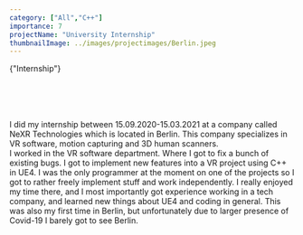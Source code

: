 ```yaml
---
category: ["All","C++"]
importance: 7
projectName: "University Internship"
thumbnailImage: ../images/projectimages/Berlin.jpeg
---
```


<AsciiText bClassStyling={true}>{"Internship"}</AsciiText>


<br/>
<br/>
<br/>
<br/>
I did my internship between 15.09.2020-15.03.2021 at a company called NeXR Technologies which is located in Berlin.
This company specializes in VR software, motion capturing and 3D human scanners. 
<br/>
I worked in the VR software department.
Where I got to fix a bunch of existing bugs. I got to implement new features into a VR project using C++ in UE4.
I was the only programmer at the moment on one of the projects so I got to rather freely implement stuff and work independently. 
I really enjoyed my time there, and I most importantly got experience working in a tech company,
and learned new things about UE4 and coding in general.
This was also my first time in Berlin, but unfortunately due to larger presence of Covid-19 I barely got to see Berlin.